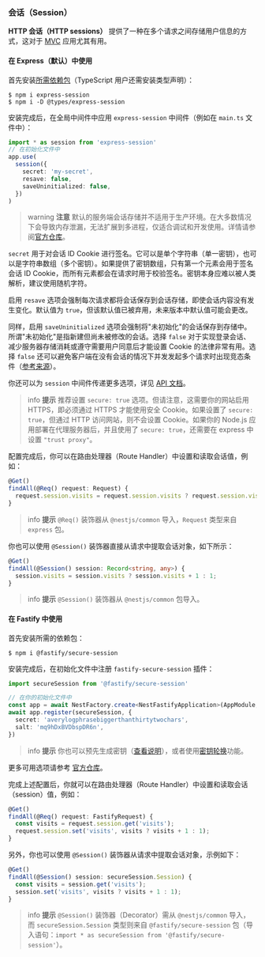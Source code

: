 ### 会话（Session）

**HTTP 会话（HTTP sessions）** 提供了一种在多个请求之间存储用户信息的方式，这对于 [MVC](/techniques/mvc) 应用尤其有用。

#### 在 Express（默认）中使用

首先安装[所需依赖包](https://github.com/expressjs/session)（TypeScript 用户还需安装类型声明）：

```shell
$ npm i express-session
$ npm i -D @types/express-session
```

安装完成后，在全局中间件中应用 `express-session` 中间件（例如在 `main.ts` 文件中）：

```ts
import * as session from 'express-session'
// 在初始化文件中
app.use(
  session({
    secret: 'my-secret',
    resave: false,
    saveUninitialized: false,
  })
)
```

> warning **注意** 默认的服务端会话存储并不适用于生产环境。在大多数情况下会导致内存泄漏，无法扩展到多进程，仅适合调试和开发使用。详情请参阅[官方仓库](https://github.com/expressjs/session)。

`secret` 用于对会话 ID Cookie 进行签名。它可以是单个字符串（单一密钥），也可以是字符串数组（多个密钥）。如果提供了密钥数组，只有第一个元素会用于签名会话 ID Cookie，而所有元素都会在请求时用于校验签名。密钥本身应难以被人类解析，建议使用随机字符。

启用 `resave` 选项会强制每次请求都将会话保存到会话存储，即使会话内容没有发生变化。默认值为 `true`，但该默认值已被弃用，未来版本中默认值可能会更改。

同样，启用 `saveUninitialized` 选项会强制将"未初始化"的会话保存到存储中。所谓"未初始化"是指新建但尚未被修改的会话。选择 `false` 对于实现登录会话、减少服务器存储消耗或遵守需要用户同意后才能设置 Cookie 的法律非常有用。选择 `false` 还可以避免客户端在没有会话的情况下并发发起多个请求时出现竞态条件（[参考来源](https://github.com/expressjs/session#saveuninitialized)）。

你还可以为 `session` 中间件传递更多选项，详见 [API 文档](https://github.com/expressjs/session#options)。

> info **提示** 推荐设置 `secure: true` 选项。但请注意，这需要你的网站启用 HTTPS，即必须通过 HTTPS 才能使用安全 Cookie。如果设置了 `secure: true`，但通过 HTTP 访问网站，则不会设置 Cookie。如果你的 Node.js 应用部署在代理服务器后，并且使用了 `secure: true`，还需要在 express 中设置 `"trust proxy"`。

配置完成后，你可以在路由处理器（Route Handler）中设置和读取会话值，例如：

```ts
@Get()
findAll(@Req() request: Request) {
  request.session.visits = request.session.visits ? request.session.visits + 1 : 1;
}
```

> info **提示** `@Req()` 装饰器从 `@nestjs/common` 导入，`Request` 类型来自 `express` 包。

你也可以使用 `@Session()` 装饰器直接从请求中提取会话对象，如下所示：

```ts
@Get()
findAll(@Session() session: Record<string, any>) {
  session.visits = session.visits ? session.visits + 1 : 1;
}
```

> info **提示** `@Session()` 装饰器从 `@nestjs/common` 包导入。

#### 在 Fastify 中使用

首先安装所需的依赖包：

```shell
$ npm i @fastify/secure-session
```

安装完成后，在初始化文件中注册 `fastify-secure-session` 插件：

```ts
import secureSession from '@fastify/secure-session'

// 在你的初始化文件中
const app = await NestFactory.create<NestFastifyApplication>(AppModule, new FastifyAdapter())
await app.register(secureSession, {
  secret: 'averylogphrasebiggerthanthirtytwochars',
  salt: 'mq9hDxBVDbspDR6n',
})
```

> info **提示** 你也可以预先生成密钥（[查看说明](https://github.com/fastify/fastify-secure-session)），或者使用[密钥轮换](https://github.com/fastify/fastify-secure-session#using-keys-with-key-rotation)功能。

更多可用选项请参考 [官方仓库](https://github.com/fastify/fastify-secure-session)。

完成上述配置后，你就可以在路由处理器（Route Handler）中设置和读取会话（session）值，例如：

```ts
@Get()
findAll(@Req() request: FastifyRequest) {
  const visits = request.session.get('visits');
  request.session.set('visits', visits ? visits + 1 : 1);
}
```

另外，你也可以使用 `@Session()` 装饰器从请求中提取会话对象，示例如下：

```ts
@Get()
findAll(@Session() session: secureSession.Session) {
  const visits = session.get('visits');
  session.set('visits', visits ? visits + 1 : 1);
}
```

> info **提示** `@Session()` 装饰器（Decorator）需从 `@nestjs/common` 导入，而 `secureSession.Session` 类型则来自 `@fastify/secure-session` 包（导入语句：`import * as secureSession from '@fastify/secure-session'`）。
